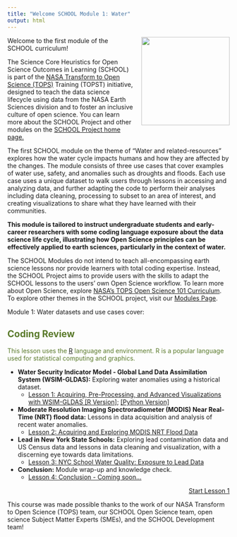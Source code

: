 ```yaml
---
title: "Welcome SCHOOL Module 1: Water"
output: html
---
```


<img src="https://raw.githubusercontent.com/ciesin-geospatial/TOPSTSCHOOL/main/images/TOPSTSCHOOL-updated-logo02.png" align="right" height="200" style="padding-left: 15px; padding-bottom: 15px;"/>

Welcome to the first module of the SCHOOL curriculum!

The Science Core Heuristics for Open Science Outcomes in Learning (SCHOOL) is part of the [NASA Transform to Open Science (TOPS)](https://nasa.github.io/Transform-to-Open-Science/) Training (TOPST) initiative, designed to teach the data science lifecycle using data from the NASA Earth Sciences division and to foster an inclusive culture of open science. You can learn more about the SCHOOL Project and other modules on the [SCHOOL Project home page.](https://ciesin-geospatial.github.io/TOPSTSCHOOL/)

The first SCHOOL module on the theme of “Water and related-resources” explores how the water cycle impacts humans and how they are affected by the changes. The module consists of three use cases that cover examples of water use, safety, and anomalies such as droughts and floods. Each use case uses a unique dataset to walk users through lessons in accessing and analyzing data, and further adapting the code to perform their analyses including data cleaning, processing to subset to an area of interest, and creating visualizations to share what they have learned with their communities.

**This module is tailored to instruct undergraduate students and early-career researchers with some coding language exposure about the data science life cycle, illustrating how Open Science principles can be effectively applied to earth sciences, particularly in the context of water.**

The SCHOOL Modules do not intend to teach all-encompassing earth science lessons nor provide learners with total coding expertise. Instead, the SCHOOL Project aims to provide users with the skills to adapt the SCHOOL lessons to the users’ own Open Science workflow. To learn more about Open Science, explore [NASA's TOPS Open Science 101 Curriculum](https://openscience101.org/). To explore other themes in the SCHOOL project, visit our [Modules Page](https://ciesin-geospatial.github.io/TOPSTSCHOOL/modules.html).

Module 1: Water datasets and use cases cover:

::: {.callout-tip style="color: #5a7a2b;"}
## Coding Review

This lesson uses the [R](https://www.r-project.org/about.html) language and environment. R is a popular language used for statistical computing and graphics.
:::


-   **Water Security Indicator Model - Global Land Data Assimilation System (WSIM-GLDAS):** Exploring water anomalies using a historical dataset.
    -   [Lesson 1: Acquiring, Pre-Processing, and Advanced Visualizations with WSIM-GLDAS [R Version]](https://ciesin-geospatial.github.io/TOPSTSCHOOL-water/m101-wsim-gldas.html); [[Python Version]](https://ciesin-geospatial.github.io/TOPSTSCHOOL-water/m101-wsim-gldas-python.html)
-   **Moderate Resolution Imaging Spectroradiometer (MODIS) Near Real-Time (NRT) flood data:** Lessons in data acquisition and analysis of recent water anomalies.
    -   [Lesson 2: Acquiring and Exploring MODIS NRT Flood Data](https://ciesin-geospatial.github.io/TOPSTSCHOOL-water/m102-lance-modis-nrt-global-flood.html)
-   **Lead in New York State Schools:** Exploring lead contamination data and US Census data and lessons in data cleaning and visualization, with a discerning eye towards data limitations.
    -   [Lesson 3: NYC School Water Quality: Exposure to Lead Data](https://topstschool.shinyapps.io/nyc-lead/)
-   **Conclusion:** Module wrap-up and knowledge check.
    -   [Lesson 4: Conclusion - Coming soon...]()

<div style="text-align: right;">
[Start Lesson 1](https://ciesin-geospatial.github.io/TOPSTSCHOOL-water/m101-wsim-gldas.html){.btn .btn-primary .btn role="button"}
</div>

This course was made possible thanks to the work of our NASA Transform to Open Science (TOPS) team, our SCHOOL Open Science team, open science Subject Matter Experts (SMEs), and the SCHOOL Development team!
